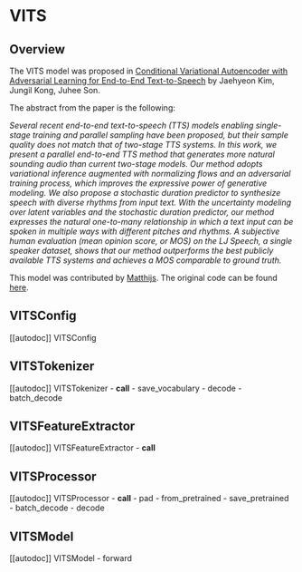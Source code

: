 <!--Copyright 2023 The HuggingFace Team. All rights reserved.

Licensed under the Apache License, Version 2.0 (the "License"); you may not use this file except in compliance with
the License. You may obtain a copy of the License at

http://www.apache.org/licenses/LICENSE-2.0

Unless required by applicable law or agreed to in writing, software distributed under the License is distributed on
an "AS IS" BASIS, WITHOUT WARRANTIES OR CONDITIONS OF ANY KIND, either express or implied. See the License for the
specific language governing permissions and limitations under the License.
-->

# VITS

## Overview

The VITS model was proposed in [Conditional Variational Autoencoder with Adversarial Learning for End-to-End Text-to-Speech](https://arxiv.org/abs/2106.06103) by Jaehyeon Kim, Jungil Kong, Juhee Son.

The abstract from the paper is the following:

*Several recent end-to-end text-to-speech (TTS) models enabling single-stage training and parallel sampling have been proposed, but their sample quality does not match that of two-stage TTS systems. In this work, we present a parallel end-to-end TTS method that generates more natural sounding audio than current two-stage models. Our method adopts variational inference augmented with normalizing flows and an adversarial training process, which improves the expressive power of generative modeling. We also propose a stochastic duration predictor to synthesize speech with diverse rhythms from input text. With the uncertainty modeling over latent variables and the stochastic duration predictor, our method expresses the natural one-to-many relationship in which a text input can be spoken in multiple ways with different pitches and rhythms. A subjective human evaluation (mean opinion score, or MOS) on the LJ Speech, a single speaker dataset, shows that our method outperforms the best publicly available TTS systems and achieves a MOS comparable to ground truth.*

This model was contributed by [Matthijs](https://huggingface.co/Matthijs). The original code can be found [here](https://github.com/jaywalnut310/vits).

## VITSConfig

[[autodoc]] VITSConfig

## VITSTokenizer

[[autodoc]] VITSTokenizer
    - __call__
    - save_vocabulary
    - decode
    - batch_decode

## VITSFeatureExtractor

[[autodoc]] VITSFeatureExtractor
    - __call__

## VITSProcessor

[[autodoc]] VITSProcessor
    - __call__
    - pad
    - from_pretrained
    - save_pretrained
    - batch_decode
    - decode

## VITSModel

[[autodoc]] VITSModel
    - forward

